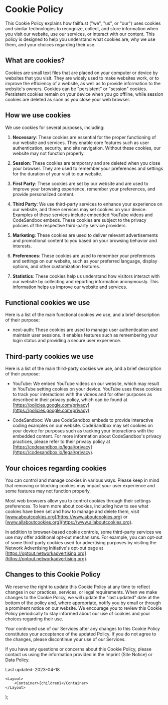
# Cookie Policy

This Cookie Policy explains how failfa.st ("we", "us", or "our") uses cookies and similar
technologies to recognize, collect, and store information when you visit our website, use our
services, or interact with our content. This policy is designed to help you understand what cookies
are, why we use them, and your choices regarding their use.

## What are cookies?

Cookies are small text files that are placed on your computer or device by websites that you visit.
They are widely used to make websites work, or to improve the efficiency of a website, as well as to
provide information to the website's owners. Cookies can be "persistent" or "session" cookies.
Persistent cookies remain on your device when you go offline, while session cookies are deleted as
soon as you close your web browser.

## How we use cookies

We use cookies for several purposes, including:

1.  **Necessary**: These cookies are essential for the proper functioning of our website and services. They enable core features such as user authentication, security, and site navigation. Without these cookies, our website may not function properly.

2.  **Session**: These cookies are temporary and are deleted when you close your browser. They are used to remember your preferences and settings for the duration of your visit to our website.

3.  **First Party**: These cookies are set by our website and are used to improve your browsing experience, remember your preferences, and provide personalized content.

4.  **Third Party**: We use third-party services to enhance your experience on our website, and these services may set cookies on your device. Examples of these services include embedded YouTube videos and CodeSandbox embeds. These cookies are subject to the privacy policies of the respective third-party service providers.

5.  **Marketing**: These cookies are used to deliver relevant advertisements and promotional content to you based on your browsing behavior and interests.

6.  **Preferences**: These cookies are used to remember your preferences and settings on our website, such as your preferred language, display options, and other customization features.

7.  **Statistics**: These cookies help us understand how visitors interact with our website by collecting and reporting information anonymously. This information helps us improve our website and services.


<CookieSettings />


## Functional cookies we use

Here is a list of the main functional cookies we use, and a brief description of their purpose:

-   next-auth: These cookies are used to manage user authentication and maintain user sessions. It
    enables features such as remembering your login status and providing a secure user experience.

## Third-party cookies we use

Here is a list of the main third-party cookies we use, and a brief description of their purpose:

-   YouTube: We embed YouTube videos on our website, which may result in YouTube setting cookies on
    your device. YouTube uses these cookies to track your interactions with the videos and for other
    purposes as described in their privacy policy, which can be found at
    [https://policies.google.com/privacy](https://policies.google.com/privacy).

-   CodeSandbox: We use CodeSandbox embeds to provide interactive coding examples on our website.
    CodeSandbox may set cookies on your device for purposes such as tracking your interactions with
    the embedded content. For more information about CodeSandbox's privacy practices, please refer
    to their privacy policy at
    [https://codesandbox.io/legal/privacy](https://codesandbox.io/legal/privacy).

## Your choices regarding cookies

You can control and manage cookies in various ways. Please keep in mind that removing or blocking
cookies may impact your user experience and some features may not function properly.

Most web browsers allow you to control cookies through their settings preferences. To learn more
about cookies, including how to see what cookies have been set and how to manage and delete them,
visit [www.aboutcookies.org](https://www.aboutcookies.org) or
[www.allaboutcookies.org](https://www.allaboutcookies.org).

In addition to browser-based cookie controls, some third-party services we use may offer additional
opt-out mechanisms. For example, you can opt-out of some third-party cookies used for advertising
purposes by visiting the Network Advertising Initiative's opt-out page at
[https://optout.networkadvertising.org](https://optout.networkadvertising.org).

## Changes to this Cookie Policy

We reserve the right to update this Cookie Policy at any time to reflect changes in our practices,
services, or legal requirements. When we make changes to the Cookie Policy, we will update the "last
updated" date at the bottom of the policy and, where appropriate, notify you by email or through a
prominent notice on our website. We encourage you to review this Cookie Policy periodically to stay
informed about our use of cookies and your choices regarding their use.

Your continued use of our Services after any changes to this Cookie Policy constitutes your
acceptance of the updated Policy. If you do not agree to the changes, please discontinue your use of
our Services.

If you have any questions or concerns about this Cookie Policy, please contact us using the
information provided in the Imprint (Site Notice) or Data Policy.

Last updated: 2023-04-18

	<Layout>
		<Container>{children}</Container>
	</Layout>
);
